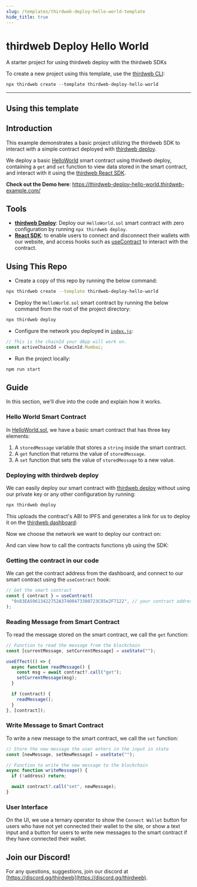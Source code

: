 ```yaml
---
slug: /templates/thirdweb-deploy-hello-world-template
hide_title: true
---
```



# thirdweb Deploy Hello World

A starter project for using thirdweb deploy with the thirdweb SDKs

To create a new project using this template, use the [thirdweb CLI](/thirdweb-cli):

```jsx
npx thirdweb create --template thirdweb-deploy-hello-world
```

<div
  style={{
    display: "flex",
    flexDirection: "row",
    gap: "2%",
    marginBottom: 32,
    width: "100%",
    alignItems: "center",
    justifyContent: "center",
    marginTop: 16,
  }}
>
  <DemoButton
    link="https://thirdweb-deploy-hello-world.thirdweb-example.com"
    name="thirdweb-deploy-hello-world"
  />
  <ViewCodeButton
    link="https://github.com/thirdweb-example/thirdweb-deploy-hello-world"
    name="thirdweb-deploy-hello-world"
  />
</div>

---

## Using this template

## Introduction

This example demonstrates a basic project utilizing the thirdweb SDK to interact with a simple contract deployed with [thirdweb deploy](https://portal.thirdweb.com/thirdweb-deploy).

We deploy a basic [HelloWorld](https://github.com/thirdweb-example/thirdweb-deploy-hello-world/blob/main/HelloWorld.sol) smart contract using thirdweb deploy, containing a `get` and `set` function to view data stored in the smart contract, and interact with it using the [thirdweb React SDK](https://portal.thirdweb.com/react).

**Check out the Demo here**: https://thirdweb-deploy-hello-world.thirdweb-example.com/

## Tools

- [**thirdweb Deploy**](https://portal.thirdweb.com/thirdweb-deploy): Deploy our `HelloWorld.sol` smart contract with zero configuration by running `npx thirdweb deploy`.
- [**React SDK**](https://docs.thirdweb.com/react): to enable users to connect and disconnect their wallets with our website, and access hooks such as [useContract](https://portal.thirdweb.com/react/react.useContract) to interact with the contract.

## Using This Repo

- Create a copy of this repo by running the below command:

```bash
npx thirdweb create --template thirdweb-deploy-hello-world
```

- Deploy the `HelloWorld.sol` smart contract by running the below command from the root of the project directory:

```bash
npx thirdweb deploy
```

- Configure the network you deployed in [`index.js`](https://github.com/thirdweb-example/thirdweb-deploy-hello-world/blob/main/src/index.js):

```jsx
// This is the chainId your dApp will work on.
const activeChainId = ChainId.Mumbai;
```

- Run the project locally:

```bash
npm run start
```

## Guide

In this section, we'll dive into the code and explain how it works.

### Hello World Smart Contract

In [HelloWorld.sol](https://github.com/thirdweb-example/thirdweb-deploy-hello-world/blob/main/HelloWorld.sol), we have a basic smart contract that has three key elements:

1. A `storedMessage` variable that stores a `string` inside the smart contract.
2. A `get` function that returns the value of `storedMessage`.
3. A `set` function that sets the value of `storedMessage` to a new value.

### Deploying with thirdweb deploy

We can easily deploy our smart contract with [thirdweb deploy](https://portal.thirdweb.com/thirdweb-deploy) without using our private key or any other configuration by running:

```bash
npx thirdweb deploy
```

This uploads the contract's ABI to IPFS and generates a link for us to deploy it on the [thirdweb dashboard](https://thirdweb.com/dashboard):

Now we choose the network we want to deploy our contract on:

And can view how to call the contracts functions yb using the SDK:

### Getting the contract in our code

We can get the contract address from the dashboard, and connect to our smart contract using the `useContract` hook:

```jsx
// Get the smart contract
const { contract } = useContract(
  "0x83EA59613422752A37400473380723C85e2F7122", // your contract address
);
```

### Reading Message from Smart Contract

To read the message stored on the smart contract, we call the `get` function:

```jsx
// Function to read the message from the blockchain
const [currentMessage, setCurrentMessage] = useState("");

useEffect(() => {
  async function readMessage() {
    const msg = await contract?.call("get");
    setCurrentMessage(msg);
  }

  if (contract) {
    readMessage();
  }
}, [contract]);
```

### Write Message to Smart Contract

To write a new message to the smart contract, we call the `set` function:

```jsx
// Store the new message the user enters in the input in state
const [newMessage, setNewMessage] = useState("");
```

```jsx
// Function to write the new message to the blockchain
async function writeMessage() {
  if (!address) return;

  await contract?.call("set", newMessage);
}
```

### User Interface

On the UI, we use a ternary operator to show the `Connect Wallet` button for users who have not yet connected their wallet to the site, or show a text input and a button for users to write new messages to the smart contract if they have connected their wallet.

## Join our Discord!

For any questions, suggestions, join our discord at [https://discord.gg/thirdweb](https://discord.gg/thirdweb).
